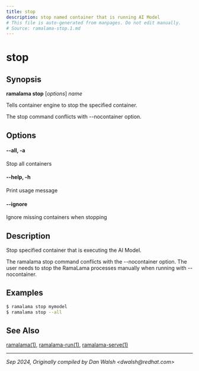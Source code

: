 ```yaml
---
title: stop
description: stop named container that is running AI Model
# This file is auto-generated from manpages. Do not edit manually.
# Source: ramalama-stop.1.md
---
```


# stop

## Synopsis
**ramalama stop** [*options*] *name*

Tells container engine to stop the specified container.

The stop command conflicts with --nocontainer option.

## Options

#### **--all**, **-a**
Stop all containers

#### **--help**, **-h**
Print usage message

#### **--ignore**
Ignore missing containers when stopping

## Description
Stop specified container that is executing the AI Model.

The ramalama stop command conflicts with the --nocontainer option. The user needs to stop the RamaLama processes manually when running with --nocontainer.

## Examples

```bash
$ ramalama stop mymodel
$ ramalama stop --all
```

## See Also
[ramalama(1)](/docs/commands/ramalama/), [ramalama-run(1)](/docs/commands/ramalama/run), [ramalama-serve(1)](/docs/commands/ramalama/serve)

---

*Sep 2024, Originally compiled by Dan Walsh &lt;dwalsh&#64;redhat.com&gt;*